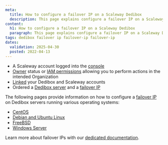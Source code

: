 ```yaml
---
meta:
  title: How to configure a failover IP on a Scaleway Dedibox
  description: This page explains configure a failover IP on a Scaleway Dedibox
content:
  h1: How to configure a failover IP on a Scaleway Dedibox
  paragraph: This page explains configure a failover IP on a Scaleway Dedibox
tags: dedibox failover ip failover-ip failover-ip
dates:
  validation: 2025-04-30
  posted: 2022-04-13
---
```


<Macro id="dedibox-scaleway-migration" />

<Macro id="failover-ip" />

<Macro id="requirements" />

- A Scaleway account logged into the [console](https://console.scaleway.com)
- [Owner](/iam/concepts/#owner) status or [IAM permissions](/iam/concepts/#permission) allowing you to perform actions in the intended Organization
- [Linked](/dedibox-scaleway/how-to/link-dedibox-account/) your Dedibox and Scaleway accounts
- Ordered a [Dedibox server](/dedibox-scaleway/how-to/order-dedibox/) and a [failover IP](/dedibox-scaleway/how-to/order-failover-ip/)

The following pages provide information on how to configure a [failover IP](/dedibox-ip-failover/concepts/#failover-ips) on Dedibox servers running various operating systems:

* [CentOS](/dedibox-ip-failover/how-to/configure-centos/)
* [Debian and Ubuntu Linux](/dedibox-ip-failover/how-to/configure-debian-ubuntu/)
* [FreeBSD](/dedibox-ip-failover/how-to/configure-freebsd/)
* [Windows Server](/dedibox-ip-failover/how-to/configure-windows/)

Learn more about failover IPs with our [dedicated documentation](/dedibox-ip-failover/quickstart/).